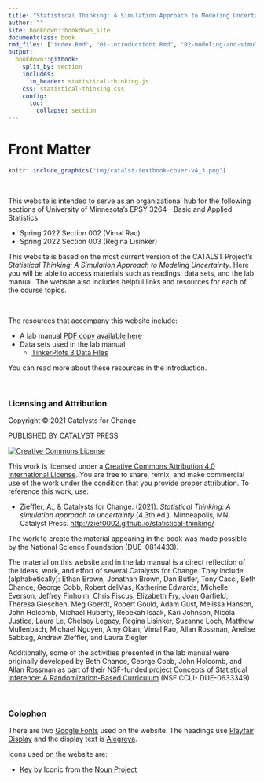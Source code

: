 ```yaml
---
title: "Statistical Thinking: A Simulation Approach to Modeling Uncertainty"
author: ""
site: bookdown::bookdown_site
documentclass: book
rmd_files: ["index.Rmd", "01-introductiont.Rmd", "02-modeling-and-simulation.Rmd", "03-data-generation.Rmd", "04-monte-carlo-simulation.Rmd", "05-modeling-sampling-variation.Rmd", "06-describing-distributions.Rmd", "07-experimental-variation.Rmd", "08-p-value.Rmd","09-internal-validity-evidence.Rmd",  "10-sampling-variation.Rmd", "11-external-validity-evidence.Rmd", "12-validity-evidence-and-inferences.Rmd", "13-observational-studies.Rmd", "14-statistical-estimation.Rmd", "15-uncertainty-and-bias.Rmd"]
output: 
  bookdown::gitbook:
    split_by: section
    includes: 
      in_header: statistical-thinking.js
    css: statistical-thinking.css
    config:
      toc:
        collapse: section
---
```




#  Front Matter {-}


```r
knitr::include_graphics("img/catalst-textbook-cover-v4_3.png")
```

<br />

This website is intended to serve as an organizational hub for the following sections of University of Minnesota's EPSY 3264 - Basic and Applied Statistics: 

- Spring 2022 Section 002 (Vimal Rao)
- Spring 2022 Section 003 (Regina Lisinker)

This website is based on the most current version of the CATALST Project's *Statistical Thinking: A Simulation Approach to Modeling Uncertainty*. Here you will be able to access materials such as readings, data sets, and the lab manual. The website also includes helpful links and resources for each of the course topics.

<br />

The resources that accompany this website include:

- A lab manual [PDF copy available here](https://github.com/RaoVNV/statistical-thinking/blob/master/statistical-thinking-v4_3_Rao.pdf?raw=true)
- Data sets used in the lab manual:
  + [TinkerPlots 3 Data Files](https://github.com/RaoVNV/statistical-thinking/blob/master/tp3-data.zip?raw=true)


You can read more about these resources in the introduction.

<br />

### Licensing and Attribution {-}

Copyright &copy; 2021 Catalysts for Change

PUBLISHED BY CATALYST PRESS

<a rel="license" href="http://creativecommons.org/licenses/by/4.0/"><img alt="Creative Commons License" style="border-width:0" src="https://i.creativecommons.org/l/by/4.0/88x31.png" /></a>

This work is licensed under a <a rel="license" href="http://creativecommons.org/licenses/by/4.0/">Creative Commons Attribution 4.0 International License</a>. You are free to share, remix, and make commercial use of the work under the condition that you provide proper attribution. To reference this work, use:

- Zieffler, A., & Catalysts for Change. (2021). *Statistical Thinking: A simulation approach to uncertainty* (4.3th ed.). Minneapolis, MN: Catalyst Press. [http://zief0002.github.io/statistical-thinking/](http://zief0002.github.io/statistical-thinking/)

The work to create the material appearing in the book was made possible by the National Science Foundation (DUE–0814433). 

The material on this website and in the lab manual is a direct reflection of the ideas, work, and effort of several Catalysts for Change. They include (alphabetically): Ethan Brown, Jonathan Brown, Dan Butler, Tony Casci, Beth Chance, George Cobb, Robert delMas, Katherine Edwards, Michelle Everson, Jeffrey Finholm, Chris Fiscus, Elizabeth Fry, Joan Garfield, Theresa Gieschen, Meg Goerdt, Robert Gould, Adam Gust, Melissa Hanson, John Holcomb, Michael Huberty, Rebekah Isaak, Kari Johnson, Nicola Justice, Laura Le, Chelsey Legacy, Regina Lisinker, Suzanne Loch, Matthew Mullenbach, Michael Nguyen, Amy Okan, Vimal Rao, Allan Rossman, Anelise Sabbag, Andrew Zieffler, and Laura Ziegler


Additionally, some of the activities presented in the lab manual were originally developed by Beth Chance, George Cobb, John Holcomb, and Allan Rossman as part of their NSF-funded project [Concepts of Statistical Inference: A Randomization-Based Curriculum](http://statweb.calpoly.edu/csi/) (NSF CCLI- DUE-0633349). 

<br />


### Colophon {-}

There are two [Google Fonts](https://fonts.google.com/) used on the website. The headings use [Playfair Display](https://fonts.google.com/specimen/Playfair+Display) and the display text is [Alegreya](https://fonts.google.com/specimen/Alegreya).

Icons used on the website are:

- [Key](https://thenounproject.com/iconproducer/collection/keys/?oq=key&cidx=0&i=713748) by Iconic from the [Noun Project](https://thenounproject.com/)







